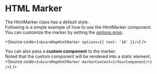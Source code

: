 


<Meta of={HtmlMarkerStories} />

# HTML Marker
The HtmlMarker class has a default style. <br/>
Following is a simple example of how to use the HtmlMarker component. <br/>
You can customize the marker by setting the [options prop](https://learn.microsoft.com/en-us/javascript/api/azure-maps-control/atlas.htmlmarkeroptions?view=azure-maps-typescript-latest). 

<HtmlMarker text='10'/>

<Source code={`
<AzureMapHtmlMarker options={{ text: '10' }}/>
`} />

You can also pass a **custom component** to the marker. <br/>
Noted that the custom component will be rendered into a static element.
<Source code={`
<AzureMapHtmlMarker markerContent={<YourComponent/>} />
`} />